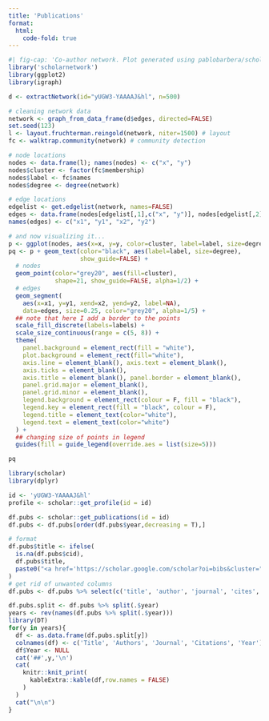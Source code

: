```yaml
---
title: 'Publications'
format: 
  html: 
    code-fold: true
---
```


```r
#| fig-cap: 'Co-author network. Plot generated using pablobarbera/scholarnetwork'
library('scholarnetwork')
library(ggplot2)
library(igraph)

d <- extractNetwork(id="yUGW3-YAAAAJ&hl", n=500)

# cleaning network data
network <- graph_from_data_frame(d$edges, directed=FALSE)
set.seed(123)
l <- layout.fruchterman.reingold(network, niter=1500) # layout
fc <- walktrap.community(network) # community detection

# node locations
nodes <- data.frame(l); names(nodes) <- c("x", "y")
nodes$cluster <- factor(fc$membership)
nodes$label <- fc$names
nodes$degree <- degree(network)

# edge locations
edgelist <- get.edgelist(network, names=FALSE)
edges <- data.frame(nodes[edgelist[,1],c("x", "y")], nodes[edgelist[,2],c("x", "y")])
names(edges) <- c("x1", "y1", "x2", "y2")

# and now visualizing it...
p <- ggplot(nodes, aes(x=x, y=y, color=cluster, label=label, size=degree))
pq <- p + geom_text(color="black", aes(label=label, size=degree),
                    show_guide=FALSE) +
  # nodes
  geom_point(color="grey20", aes(fill=cluster),
             shape=21, show_guide=FALSE, alpha=1/2) +
  # edges
  geom_segment(
    aes(x=x1, y=y1, xend=x2, yend=y2, label=NA),
    data=edges, size=0.25, color="grey20", alpha=1/5) +
  ## note that here I add a border to the points
  scale_fill_discrete(labels=labels) +
  scale_size_continuous(range = c(5, 8)) +
  theme(
    panel.background = element_rect(fill = "white"),
    plot.background = element_rect(fill="white"),
    axis.line = element_blank(), axis.text = element_blank(),
    axis.ticks = element_blank(),
    axis.title = element_blank(), panel.border = element_blank(),
    panel.grid.major = element_blank(),
    panel.grid.minor = element_blank(),
    legend.background = element_rect(colour = F, fill = "black"),
    legend.key = element_rect(fill = "black", colour = F),
    legend.title = element_text(color="white"),
    legend.text = element_text(color="white")
  ) +
  ## changing size of points in legend
  guides(fill = guide_legend(override.aes = list(size=5)))

pq
```

```r
library(scholar)
library(dplyr)

id <- 'yUGW3-YAAAAJ&hl'
profile <- scholar::get_profile(id = id)

df.pubs <- scholar::get_publications(id = id)
df.pubs <- df.pubs[order(df.pubs$year,decreasing = T),]

# format 
df.pubs$title <- ifelse(
  is.na(df.pubs$cid),
  df.pubs$title,
  paste0("<a href='https://scholar.google.com/scholar?oi=bibs&cluster=",df.pubs$cid,"&btnI=1&hl=en' target='_blank'>",df.pubs$title,"</a>")
)
# get rid of unwanted columns
df.pubs <- df.pubs %>% select(c('title', 'author', 'journal', 'cites', 'year'))

df.pubs.split <- df.pubs %>% split(.$year)
years <- rev(names(df.pubs %>% split(.$year)))
library(DT)
for(y in years){
  df <- as.data.frame(df.pubs.split[y])
  colnames(df) <- c('Title', 'Authors', 'Journal', 'Citations', 'Year')
  df$Year <- NULL
  cat('##',y,'\n')
  cat(
    knitr::knit_print(
      kableExtra::kable(df,row.names = FALSE)
    )
  )
  cat("\n\n")
}
```
